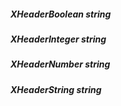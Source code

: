##### **XHeaderBoolean** string

##### **XHeaderInteger** string

##### **XHeaderNumber** string

##### **XHeaderString** string

